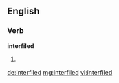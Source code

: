 ==English==

===Verb===
'''interfiled'''

# {{past of|[[interfile]]}}

[[de:interfiled]]
[[mg:interfiled]]
[[vi:interfiled]]